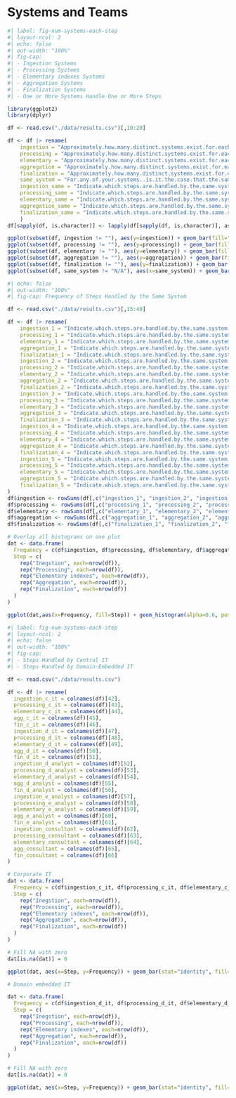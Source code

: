 # Systems and Teams {#sec-sys-team}

```r
#| label: fig-num-systems-each-step
#| layout-ncol: 2
#| echo: false
#| out-width: "100%"
#| fig-cap:
#| - Ingestion Systems
#| - Processing Systems
#| - Elementary indexes Systems
#| - Aggregation Systems
#| - Finalization Systems
#| - One or More Systems Handle One or More Steps

library(ggplot2)
library(dplyr)

df <- read.csv("./data/results.csv")[,10:20]

df <- df |> rename(
    ingestion = "Approximately.how.many.distinct.systems.exist.for.each.step.to.make.your.CPI...Data.ingestion.",
    processing = "Approximately.how.many.distinct.systems.exist.for.each.step.to.make.your.CPI...Data.processing.",
    elementary = "Approximately.how.many.distinct.systems.exist.for.each.step.to.make.your.CPI...Elementary.indexes.",
    aggregation = "Approximately.how.many.distinct.systems.exist.for.each.step.to.make.your.CPI...Aggregation.",
    finalization = "Approximately.how.many.distinct.systems.exist.for.each.step.to.make.your.CPI...Finalization.",
    same_system = "For.any.of.your.systems..is.it.the.case.that.the.same.system.handles.more.than.one.step.for.making.your.CPI.",
    ingestion_same = "Indicate.which.steps.are.handled.by.the.same.system..for.up.to.five.typical.systems...System.1..Data.ingestion.",
    processing_same = "Indicate.which.steps.are.handled.by.the.same.system..for.up.to.five.typical.systems...System.1..Data.processing.",
    elementary_same = "Indicate.which.steps.are.handled.by.the.same.system..for.up.to.five.typical.systems...System.1..Elementary.indexes.",
    aggregation_same = "Indicate.which.steps.are.handled.by.the.same.system..for.up.to.five.typical.systems...System.1..Aggregation.",
    finalization_same = "Indicate.which.steps.are.handled.by.the.same.system..for.up.to.five.typical.systems...System.1..Finalization."
    )
df[sapply(df, is.character)] <- lapply(df[sapply(df, is.character)], as.factor)

ggplot(subset(df, ingestion != ""), aes(y=ingestion)) + geom_bar(fill="#d5e8d4")
ggplot(subset(df, processing != ""), aes(y=processing)) + geom_bar(fill="#d5e8d4")
ggplot(subset(df, elementary != ""), aes(y=elementary)) + geom_bar(fill="#d5e8d4")
ggplot(subset(df, aggregation != ""), aes(y=aggregation)) + geom_bar(fill="#d5e8d4")
ggplot(subset(df, finalization != ""), aes(y=finalization)) + geom_bar(fill="#d5e8d4")
ggplot(subset(df, same_system != "N/A"), aes(x=same_system)) + geom_bar(fill="blue")
```

```r
#| echo: false
#| out-width: "100%"
#| fig-cap: Frequency of Steps Handled by the Same System

df <- read.csv("./data/results.csv")[,15:40]

df <- df |> rename(
    ingestion_1 = "Indicate.which.steps.are.handled.by.the.same.system..for.up.to.five.typical.systems...System.1..Data.ingestion."    ,
    processing_1 = "Indicate.which.steps.are.handled.by.the.same.system..for.up.to.five.typical.systems...System.1..Data.processing."   ,
    elementary_1 = "Indicate.which.steps.are.handled.by.the.same.system..for.up.to.five.typical.systems...System.1..Elementary.indexes.",
    aggregation_1 = "Indicate.which.steps.are.handled.by.the.same.system..for.up.to.five.typical.systems...System.1..Aggregation."       ,
    finalization_1 = "Indicate.which.steps.are.handled.by.the.same.system..for.up.to.five.typical.systems...System.1..Finalization."      ,
    ingestion_2 = "Indicate.which.steps.are.handled.by.the.same.system..for.up.to.five.typical.systems...System.2..Data.ingestion."    ,
    processing_2 = "Indicate.which.steps.are.handled.by.the.same.system..for.up.to.five.typical.systems...System.2..Data.processing."   ,
    elementary_2 = "Indicate.which.steps.are.handled.by.the.same.system..for.up.to.five.typical.systems...System.2..Elementary.indexes.",
    aggregation_2 = "Indicate.which.steps.are.handled.by.the.same.system..for.up.to.five.typical.systems...System.2..Aggregation."       ,
    finalization_2 = "Indicate.which.steps.are.handled.by.the.same.system..for.up.to.five.typical.systems...System.2..Finalization."      ,
    ingestion_3 = "Indicate.which.steps.are.handled.by.the.same.system..for.up.to.five.typical.systems...System.3..Data.ingestion."    ,
    processing_3 = "Indicate.which.steps.are.handled.by.the.same.system..for.up.to.five.typical.systems...System.3..Data.processing."   ,
    elementary_3 = "Indicate.which.steps.are.handled.by.the.same.system..for.up.to.five.typical.systems...System.3..Elementary.indexes.",
    aggregation_3 = "Indicate.which.steps.are.handled.by.the.same.system..for.up.to.five.typical.systems...System.3..Aggregation."       ,
    finalization_3 = "Indicate.which.steps.are.handled.by.the.same.system..for.up.to.five.typical.systems...System.3..Finalization."      ,
    ingestion_4 = "Indicate.which.steps.are.handled.by.the.same.system..for.up.to.five.typical.systems...System.4..Data.ingestion."    ,
    processing_4 = "Indicate.which.steps.are.handled.by.the.same.system..for.up.to.five.typical.systems...System.4..Data.processing."   ,
    elementary_4 = "Indicate.which.steps.are.handled.by.the.same.system..for.up.to.five.typical.systems...System.4..Elementary.indexes.",
    aggregation_4 = "Indicate.which.steps.are.handled.by.the.same.system..for.up.to.five.typical.systems...System.4..Aggregation."       ,
    finalization_4 = "Indicate.which.steps.are.handled.by.the.same.system..for.up.to.five.typical.systems...System.4..Finalization."      ,
    ingestion_5 = "Indicate.which.steps.are.handled.by.the.same.system..for.up.to.five.typical.systems...System.5..Data.ingestion."    ,
    processing_5 = "Indicate.which.steps.are.handled.by.the.same.system..for.up.to.five.typical.systems...System.5..Data.processing."   ,
    elementary_5 = "Indicate.which.steps.are.handled.by.the.same.system..for.up.to.five.typical.systems...System.5..Elementary.indexes.",
    aggregation_5 = "Indicate.which.steps.are.handled.by.the.same.system..for.up.to.five.typical.systems...System.5..Aggregation."       ,
    finalization_5 = "Indicate.which.steps.are.handled.by.the.same.system..for.up.to.five.typical.systems...System.5..Finalization.",
)
df$ingestion <- rowSums(df[,c("ingestion_1", "ingestion_2", "ingestion_3", "ingestion_4", "ingestion_5")], na.rm=TRUE)
df$processing <- rowSums(df[,c("processing_1", "processing_2", "processing_3", "processing_4", "processing_5")], na.rm=TRUE)
df$elementary <- rowSums(df[,c("elementary_1", "elementary_2", "elementary_3", "elementary_4", "elementary_5")], na.rm=TRUE)
df$aggregation <- rowSums(df[,c("aggregation_1", "aggregation_2", "aggregation_3", "aggregation_4", "aggregation_5")], na.rm=TRUE)
df$finalization <- rowSums(df[,c("finalization_1", "finalization_2", "finalization_3", "finalization_4", "finalization_5")], na.rm=TRUE)

# Overlay all histograms on one plot
dat <- data.frame(
  Frequency = c(df$ingestion, df$processing, df$elementary, df$aggregation, df$finalization),
  Step = c(
    rep("Inegstion", each=nrow(df)),
    rep("Processing", each=nrow(df)),
    rep("Elementary indexes", each=nrow(df)),
    rep("Aggregation", each=nrow(df)),
    rep("Finalization", each=nrow(df))
  )
)

ggplot(dat,aes(x=Frequency, fill=Step)) + geom_histogram(alpha=0.6, position="stack")
```


```r
#| label: fig-num-systems-each-step
#| layout-ncol: 2
#| echo: false
#| out-width: "100%"
#| fig-cap:
#| - Steps Handled by Central IT
#| - Steps Handled by Domain-Embedded IT

df <- read.csv("./data/results.csv")

df <- df |> rename(
  ingestion_c_it = colnames(df)[42],
  processing_c_it = colnames(df)[43],
  elementary_c_it = colnames(df)[44],
  agg_c_it = colnames(df)[45],
  fin_c_it = colnames(df)[46],
  ingestion_d_it = colnames(df)[47],
  processing_d_it = colnames(df)[48],
  elementary_d_it = colnames(df)[49],
  agg_d_it = colnames(df)[50],
  fin_d_it = colnames(df)[51],
  ingestion_d_analyst = colnames(df)[52],
  processing_d_analyst = colnames(df)[53],
  elementary_d_analyst = colnames(df)[54],
  agg_d_analyst = colnames(df)[55],
  fin_d_analyst = colnames(df)[56],
  ingestion_e_analyst = colnames(df)[57],
  processing_e_analyst = colnames(df)[58],
  elementary_e_analyst = colnames(df)[59],
  agg_e_analyst = colnames(df)[60],
  fin_e_analyst = colnames(df)[61],
  ingestion_consultant = colnames(df)[62],
  processing_consultant = colnames(df)[63],
  elementary_consultant = colnames(df)[64],
  agg_consultant = colnames(df)[65],
  fin_consultant = colnames(df)[66]
)

# Corporate IT
dat <- data.frame(
  Frequency = c(df$ingestion_c_it, df$processing_c_it, df$elementary_c_it, df$agg_c_it, df$fin_c_it),
  Step = c(
    rep("Inegstion", each=nrow(df)),
    rep("Processing", each=nrow(df)),
    rep("Elementary indexes", each=nrow(df)),
    rep("Aggregation", each=nrow(df)),
    rep("Finalization", each=nrow(df))
  )
)

# Fill NA with zero
dat[is.na(dat)] = 0

ggplot(dat, aes(x=Step, y=Frequency)) + geom_bar(stat="identity", fill="#dae8fc")

# Domain embedded IT

dat <- data.frame(
  Frequency = c(df$ingestion_d_it, df$processing_d_it, df$elementary_d_it, df$agg_d_it, df$fin_d_it),
  Step = c(
    rep("Inegstion", each=nrow(df)),
    rep("Processing", each=nrow(df)),
    rep("Elementary indexes", each=nrow(df)),
    rep("Aggregation", each=nrow(df)),
    rep("Finalization", each=nrow(df))
  )
)

# Fill NA with zero
dat[is.na(dat)] = 0

ggplot(dat, aes(x=Step, y=Frequency)) + geom_bar(stat="identity", fill="#fff2cc")

```